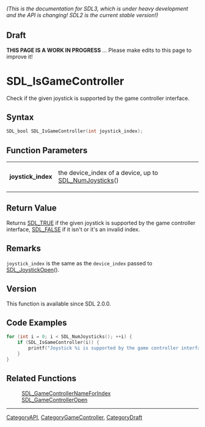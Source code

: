 ====== (This is the documentation for SDL3, which is under heavy development and the API is changing! SDL2 is the current stable version!) ======

== Draft ==

'''THIS PAGE IS A WORK IN PROGRESS''' ... Please make edits to this page to improve it!


<!-- #*^*^*^*^*See https://wiki.libsdl.org/SGFunctions for details on editing this page*^*^*^*^* -->
= SDL_IsGameController =

Check if the given joystick is supported by the game controller interface.

== Syntax ==

<syntaxhighlight lang='c'>
SDL_bool SDL_IsGameController(int joystick_index);
</syntaxhighlight>

== Function Parameters ==

{|
|'''joystick_index'''
|the device_index of a device, up to [[SDL_NumJoysticks]]()
|}

== Return Value ==

Returns [[SDL_TRUE]] if the given joystick is supported by the game
controller interface, [[SDL_FALSE]] if it isn't or it's an invalid index.

== Remarks ==

<code>joystick_index</code> is the same as the <code>device_index</code>
passed to [[SDL_JoystickOpen]]().

== Version ==

This function is available since SDL 2.0.0.

== Code Examples ==

<syntaxhighlight lang='c++'>
for (int i = 0; i < SDL_NumJoysticks(); ++i) {
    if (SDL_IsGameController(i)) {
        printf("Joystick %i is supported by the game controller interface!\n", i);
    }
}
</syntaxhighlight>

== Related Functions ==

:[[SDL_GameControllerNameForIndex]]
:[[SDL_GameControllerOpen]]

----
[[CategoryAPI]], [[CategoryGameController]], [[CategoryDraft]]
<!-- #See the Style Guide for instructions on editing the footer. -->


